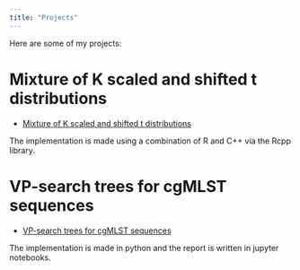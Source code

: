 ```yaml
---
title: "Projects"
---
```


Here are some of my projects:

# Mixture of K scaled and shifted t distributions

- [Mixture of K scaled and shifted t distributions](Projects/Mixture_of_K_scaled_and_shifted_Tdistributions.html)

The implementation is made using a combination of R and C++ via the Rcpp library.


# VP-search trees for cgMLST sequences

- [VP-search trees for cgMLST sequences](Projects/VP_search_trees_for_cgMLST_sequences.html)

The implementation is made in python and the report is written in jupyter notebooks.